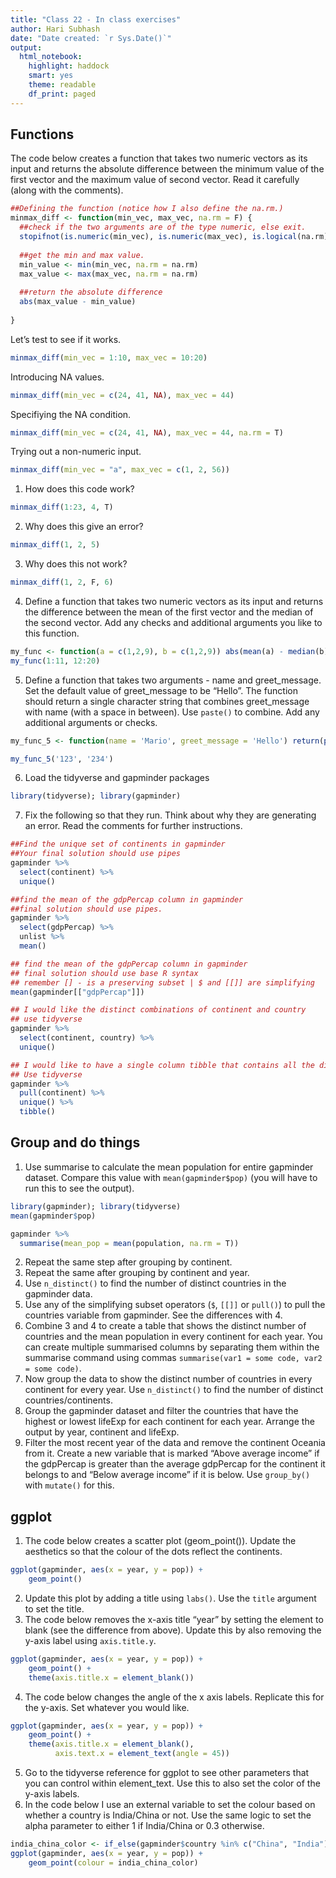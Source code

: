 ```yaml
---
title: "Class 22 - In class exercises"
author: Hari Subhash
date: "Date created: `r Sys.Date()`"
output:
  html_notebook:
    highlight: haddock
    smart: yes
    theme: readable
    df_print: paged
---
```

## Functions
The code below creates a function that takes two numeric vectors as its input and returns the absolute difference between the minimum value of the first vector and the maximum value of second vector. Read it carefully (along with the comments).

```r
##Defining the function (notice how I also define the na.rm.)
minmax_diff <- function(min_vec, max_vec, na.rm = F) {
  ##check if the two arguments are of the type numeric, else exit.
  stopifnot(is.numeric(min_vec), is.numeric(max_vec), is.logical(na.rm))
  
  ##get the min and max value.
  min_value <- min(min_vec, na.rm = na.rm)
  max_value <- max(max_vec, na.rm = na.rm)
  
  ##return the absolute difference
  abs(max_value - min_value)
  
}
```

Let's test to see if it works.
```r
minmax_diff(min_vec = 1:10, max_vec = 10:20)
```

Introducing NA values.
```r
minmax_diff(min_vec = c(24, 41, NA), max_vec = 44)
```

Specifiying the NA condition.
```r
minmax_diff(min_vec = c(24, 41, NA), max_vec = 44, na.rm = T)
```

Trying out a non-numeric input.

```r
minmax_diff(min_vec = "a", max_vec = c(1, 2, 56))
```

1. How does this code work?
```r
minmax_diff(1:23, 4, T)
```

2. Why does this give an error? 

```r
minmax_diff(1, 2, 5)
```

3. Why does this not work?

```r
minmax_diff(1, 2, F, 6)
```

4. Define a function that takes two numeric vectors as its input and returns the difference between the mean of the first vector and the median of the second vector. Add any checks and additional arguments you like to this function.

```r
my_func <- function(a = c(1,2,9), b = c(1,2,9)) abs(mean(a) - median(b))
my_func(1:11, 12:20)
```


5. Define a function that takes two arguments - name and greet_message. Set the default value of greet_message to be "Hello". The function should return a single character string that combines greet_message with name (with a space in between). Use `paste()` to combine. Add any additional arguments or checks.

```r
my_func_5 <- function(name = 'Mario', greet_message = 'Hello') return(paste(greet_message, name))

my_func_5('123', '234')
```


6. Load the tidyverse and gapminder packages

```r
library(tidyverse); library(gapminder)
```


7. Fix the following so that they run. Think about why they are generating an error. Read the comments for further instructions.
```r
##Find the unique set of continents in gapminder
##Your final solution should use pipes
gapminder %>% 
  select(continent) %>%
  unique()
```
```r
##find the mean of the gdpPercap column in gapminder
##final solution should use pipes.
gapminder %>% 
  select(gdpPercap) %>%
  unlist %>%
  mean()
```


```r
## find the mean of the gdpPercap column in gapminder
## final solution should use base R syntax 
## remember [] - is a preserving subset | $ and [[]] are simplifying
mean(gapminder[["gdpPercap"]])
```

```r
## I would like the distinct combinations of continent and country
## use tidyverse
gapminder %>% 
  select(continent, country) %>%
  unique()
```

```r
## I would like to have a single column tibble that contains all the distinct continents
## Use tidyverse
gapminder %>% 
  pull(continent) %>%
  unique() %>%
  tibble()
```


## Group and do things
1. Use summarise to calculate the mean population for entire gapminder dataset. Compare this value with `mean(gapminder$pop)` (you will have to run this to see the output).

```r
library(gapminder); library(tidyverse)
mean(gapminder$pop)

gapminder %>%
  summarise(mean_pop = mean(population, na.rm = T))
```


2. Repeat the same step after grouping by continent.
3. Repeat the same after grouping by continent and year.
4. Use `n_distinct()` to find the number of distinct countries in the gapminder data. 
5. Use any of the simplifying subset operators (`$`, `[[]]` or `pull()`) to pull the countries variable from gapminder. See the differences with 4.
6. Combine 3 and 4 to create a table that shows the distinct number of countries and the mean population in every continent for each year. You can create multiple summarised columns by separating them within the summarise command using commas 
`summarise(var1 = some code, var2 = some code)`.
6. Now group the data to show the distinct number of countries in every continent for every year. Use `n_distinct()` to find the number of distinct countries/continents.
7. Group the gapminder dataset and filter the countries that have the highest or lowest lifeExp for each continent for each year. Arrange the output by year,  continent and lifeExp.
8. Filter the most recent year of the data and remove the continent Oceania from it. Create a new variable that is marked "Above average income" if the gdpPercap is greater than the average gdpPercap for the continent it belongs to and "Below average income" if it is below. Use `group_by()` with `mutate()` for this.


## ggplot

1. The code below creates a scatter plot (geom_point()). Update the aesthetics so that the colour of the dots reflect the continents.

```r
ggplot(gapminder, aes(x = year, y = pop)) +
    geom_point()
```

2. Update this plot by adding a title using `labs()`. Use the `title` argument to set the title.
3. The code below removes the x-axis title "year" by setting the element to blank (see the difference from above). Update this by also removing the y-axis label using `axis.title.y`.

```r
ggplot(gapminder, aes(x = year, y = pop)) +
    geom_point() +
    theme(axis.title.x = element_blank())
```

4. The code below changes the angle of the x axis labels. Replicate this for the y-axis. Set whatever you would like. 

```r
ggplot(gapminder, aes(x = year, y = pop)) +
    geom_point() +
    theme(axis.title.x = element_blank(),
          axis.text.x = element_text(angle = 45))
```

5. Go to the tidyverse reference for ggplot to see other parameters that you can control within element_text. Use this to also set the color of the y-axis labels.
6. In the code below I use an external variable to set the colour based on whether a country is India/China or not. Use the same logic to set the alpha parameter to either 1 if India/China or 0.3 otherwise.

```r
india_china_color <- if_else(gapminder$country %in% c("China", "India"), "pink", "black")
ggplot(gapminder, aes(x = year, y = pop)) +
    geom_point(colour = india_china_color) 
```





